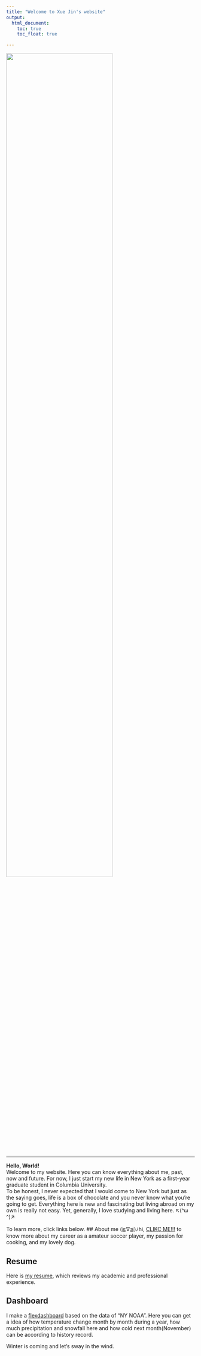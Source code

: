 ```yaml
---
title: "Welcome to Xue Jin's website"
output: 
  html_document:
    toc: true
    toc_float: true

---
```


<img src="images/IMG_5287.jpg" style="width:75%">

---
**Hello, World!**  
Welcome to my website. Here you can know everything about me, past, now and future.
For now, I just start my new life in New York as a first-year graduate student in Columbia University.     
To be honest, I never expected that I would come to New York but just as the saying goes, life is a box of chocolate and you never know what you're going to get. Everything here is new and fascinating but living abroad on my own is really not easy. Yet, generally, I love studying and living here. ↖(^ω ^)↗

To learn more, click links below.
## About me
(≧∇≦)ﾉhi, [CLIKC ME!!!](about.html) to know more about my career as a amateur soccer player, my passion for cooking, and my lovely dog. 

## Resume
Here is [my resume](cv.html), which reviews my academic and professional experience. 

## Dashboard 
I make a [flexdashboard](dashboard.html)  based on the data of "NY NOAA".
Here you can get a idea of how temperature change month by month during a year, how much precipitation and snowfall here and how cold next month(November) can be according to history record.   

Winter is coming and let's sway in the wind.







